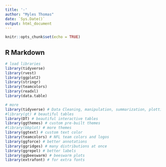 ```yaml
---
title: '-'
author: "Myles Thomas"
date: `Sys.Date()`
output: html_document
---
```


```r
knitr::opts_chunk$set(echo = TRUE)
```

## R Markdown

```r
# load libraries
library(tidyverse)
library(rvest)
library(ggplot2)
library(stringr)
library(teamcolors)
library(readxl)
library(data.table)

# more 
library(tidyverse) # Data Cleaning, manipulation, summarization, plotting
#library(gt) # beautiful tables
library(DT) # beautiful interactive tables
library(ggthemes) # custom pre-built themes
#library(bbplot) # more themes
library(ggtext) # custom text color
library(teamcolors) # NFL team colors and logos
library(ggforce) # better annotations
library(ggridges) # many distributions at once
library(ggrepel) # better labels
library(ggbeeswarm) # beeswarm plots
library(extrafont) # for extra fonts
```
